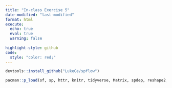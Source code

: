 ```yaml
---
title: "In-class Exercise 5"
date-modified: "last-modified"
format: html
execute: 
  echo: true
  eval: true
  warning: false
  
highlight-style: github
code:
  style: "color: red;"
---
```


```r
devtools::install_github("LukeCe/spflow")
```

```r
pacman::p_load(sf, sp, httr, knitr, tidyverse, Matrix, spdep, reshape2, tmap, spflow)
```


